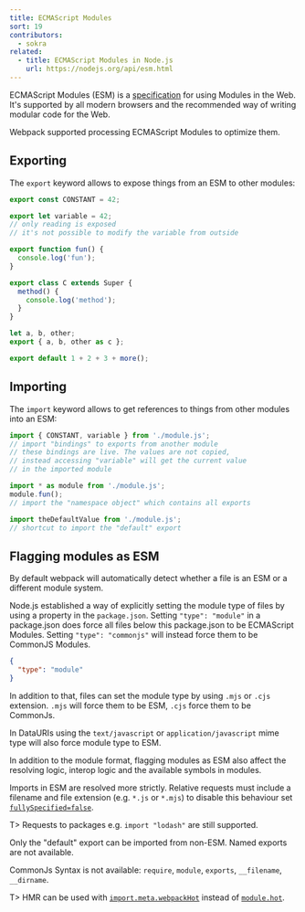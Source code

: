 ```yaml
---
title: ECMAScript Modules
sort: 19
contributors:
  - sokra
related:
  - title: ECMAScript Modules in Node.js
    url: https://nodejs.org/api/esm.html
---
```


ECMAScript Modules (ESM) is a [specification](https://tc39.github.io/ecma262/#sec-modules) for using Modules in the Web.
It's supported by all modern browsers and the recommended way of writing modular code for the Web.

Webpack supported processing ECMAScript Modules to optimize them.

## Exporting

The `export` keyword allows to expose things from an ESM to other modules:

```js
export const CONSTANT = 42;

export let variable = 42;
// only reading is exposed
// it's not possible to modify the variable from outside

export function fun() {
  console.log('fun');
}

export class C extends Super {
  method() {
    console.log('method');
  }
}

let a, b, other;
export { a, b, other as c };

export default 1 + 2 + 3 + more();
```

## Importing

The `import` keyword allows to get references to things from other modules into an ESM:

```js
import { CONSTANT, variable } from './module.js';
// import "bindings" to exports from another module
// these bindings are live. The values are not copied,
// instead accessing "variable" will get the current value
// in the imported module

import * as module from './module.js';
module.fun();
// import the "namespace object" which contains all exports

import theDefaultValue from './module.js';
// shortcut to import the "default" export
```

## Flagging modules as ESM

By default webpack will automatically detect whether a file is an ESM or a different module system.

Node.js established a way of explicitly setting the module type of files by using a property in the `package.json`.
Setting `"type": "module"` in a package.json does force all files below this package.json to be ECMAScript Modules.
Setting `"type": "commonjs"` will instead force them to be CommonJS Modules.

```json
{
  "type": "module"
}
```

In addition to that, files can set the module type by using `.mjs` or `.cjs` extension. `.mjs` will force them to be ESM, `.cjs` force them to be CommonJs.

In DataURIs using the `text/javascript` or `application/javascript` mime type will also force module type to ESM.

In addition to the module format, flagging modules as ESM also affect the resolving logic, interop logic and the available symbols in modules.

Imports in ESM are resolved more strictly. Relative requests must include a filename and file extension (e.g. `*.js` or `*.mjs`) to disable this behaviour set [`fullySpecified=false`](/configuration/module/#resolvefullyspecified).

T> Requests to packages e.g. `import "lodash"` are still supported.

Only the "default" export can be imported from non-ESM. Named exports are not available.

CommonJs Syntax is not available: `require`, `module`, `exports`, `__filename`, `__dirname`.

T> HMR can be used with [`import.meta.webpackHot`](/api/module-variables/#importmetawebpackhot) instead of [`module.hot`](/api/module-variables/#modulehot-webpack-specific).
